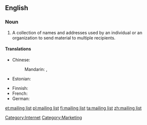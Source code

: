 ==English==
{{wikipedia}}

===Noun===
{{en-noun|sg=[[mailing]] [[list]]}}

# A collection of names and addresses used by an individual or an organization to send material to multiple recipients.

====Translations====
{{trans-top|collection of names and addresses}}
* Chinese:
*: Mandarin: {{t|zh|郵寄名單|sc=Hani}}, {{t|zh|邮寄名单|tr=yóujì míngdān|sc=Hani}}
* Estonian: {{t|et|postiloend}}
{{trans-mid}}
* Finnish: {{t|fi|postituslista}}
* French: {{t|fr|liste de diffusion}}
* German: {{t-|de|Mailingliste|f}}
{{trans-bottom}}

[[Category:Internet]]
[[Category:Marketing]]

[[et:mailing list]]
[[pl:mailing list]]
[[fi:mailing list]]
[[ta:mailing list]]
[[zh:mailing list]]